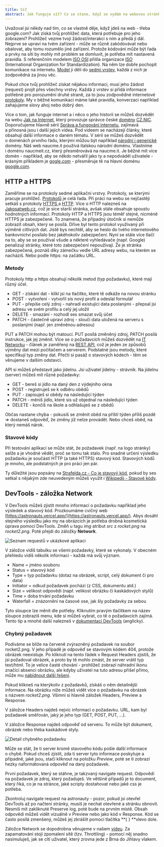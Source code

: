 ```yaml
---
title: Síť
abstract: Jak funguje síť? Co se stane, když se vydám na webovou stránku? Jak uložím data na server? To vše se dozvíš v této kapitole!
---
```


Uvažoval jsi někdy nad tím, co se vlastně děje, když jdeš na web - třeba google.com? Jak získá tvůj prohlížeč data, která potřebuje pro jeho zobrazení? Prohlížeč vezme tvoji žádost/interakci s ním a předá ji dál. Nejprve se upraví na tvém zařízení - může se různě zakódovávat nebo obalovat, aby tomu rozumělo jiné zařízení. Protože kódování může být řada a prvky na síti by mohly mít problém se domluvit, je potřeba mít nastavená pravidla. S referenčním modelem [ISO OSI](http://ijs2.8u.cz/index.php?option=com_content&view=article&id=13&Itemid=119) přišla organizace [ISO](https://www.iso.org/home.html) (International Organization for Standardization). Na něm lze dobře pochopit komunikace na internetu. [Model](https://www.youtube.com/watch?v=dL6EkdbJ4NU) ji dělí do [sedmi vrstev](https://www.earchiv.cz/a92/a213c110.php3), každá z nich je zodpovědná za jinou věc.

Pokud chce tvůj prohlížeč získat nějakou informaci, musí jeho žádost (request) projít přes všechny vrstvy. Každá z vrstev si přidá informace potřebné pro porozumění druhé straně, za to jsou zodpovědné internetové [protokoly](<https://www.wikiwand.com/cs/Protokol_(informatika)>). My v běžné komunikaci máme také pravidla, konverzaci například zahajujeme slovy ahoj nebo dobrý den.

Více o tom, jak funguje internet a i něco o jeho historii se můžeš dozvědět na webu [Jak na Internet](https://www.jaknainternet.cz/), který provozuje správce české [domény](https://www.youtube.com/watch?v=J44jvmoDxzo) [CZ.NIC](https://www.nic.cz/). Doporučujeme hlavně sérii [Správa a fungování internetu](https://www.jaknainternet.cz/page/1790/bezpecnostni-tymy/), zajímavá a přínosná jsou i další jejich videa. Pod videem se nacházejí články, které obsahují další informace o daném tématu. V sérii se můžeš dozvědět o doménách prvního řádu, kterými můžou být například [národní i generické](https://eprehledy.cz/narodni-domeny-statu.php) domény. Náš web naucme.it používá italskou národní doménu. Vlastníme i doménu naucmeit.cz, který přesměrovává na naucme.it. Je běžné mít více domén - například, aby se někdo netvářil jako ty a nepodváděl uživatele - krásným příkladem je [gogle.com](http://gogle.com) - přesměruje tě na hlavní doménu [google.com](https://google.com).

## HTTP a HTTPS

Zaměříme se na protokoly sedmé aplikační vrstvy. Protokoly, se kterými pracuje prohlížeč. [Protokolů](https://akela.mendelu.cz/~jprich/vyuka/os/unix/telnet.html) je celá řada. Při práci na webu se nejčastěji setkáš s protokoly [HTTPS ](https://www.wikiwand.com/cs/HTTPS) a [HTTP](https://www.wikiwand.com/cs/Hypertext_Transfer_Protocol). Více o HTTP nalezneš na [Jakpsatweb.cz](https://www.jakpsatweb.cz/server/http-protokol.html), což je sice starší stránka, avšak stále obsahuje spoustu hodnotných informací. Protokoly HTTP a HTTPS jsou téměř stejné, nicméně HTTPS je zabezpečené. To znamená, že případný útočník si nemůže zobrazit obsah, který se posílá. Dříve byl tento protokol využívaný při výměně citlivých dat. Jistě bys nechtěl, aby se heslo do tvého internetového bankovnictví posílalo bez jakéhokoliv zabezpečení. Nyní se stále více tlačí na to, aby se se používal všude a některé vyhledávače (např. Google) penalizují stránky, které toto zabezpečení nepoužívají. Že je stránka zabezpečená, poznáš díky zámečku vedle URL adresy webu, na kterém se nacházíš. Nebo podle https: na začátku URL.

### Metody

Protokoly http a https obsahují několik metod (typ požadavku), které mají různý účel.

-   GET - získání dat - klikl jsi na tlačítko, které tě odkáže na novou stránku
-   POST - vytvoření - vytvořil sis nový profil a odeslal formulář
-   PUT - přepíše celý zdroj - nahradí existující data poslanými - přepsal jsi adresu ve svém profilu a celý jej uložil
-   DELETE - smazání - rozhodl ses smazat svůj účet
-   PATCH - částečně upraví zdroj - sloučí data uložená na serveru s poslanými (např. jen změněnou adresou)

PUT a PATCH mohou být matoucí. PUT posílá změněný zdroj, PATCH posílá instrukce, jak jej změnit. Více se o požadavcích můžeš dozvědět na [IT Networku](https://www.itnetwork.cz/programovani/nezarazene/stoparuv-pruvodce-rest-api/#_druha-uroven-http-verbs) - článek je zaměřený na [REST API](https://zdrojak.cz/clanky/rest-architektura-pro-webove-api/), což je jeden ze způsobů výměny dat mezi počítačem a serverem. Podstatné jsou metody, které specifikují typ změny dat. Přečti si pasáž o stavových kódech - těm se věnujeme v dalším odstavci.

API si můžeš představit jako jídelnu. Jsi uživatel jídelny - strávník. Na jídelnu (server) můžeš mít různé požadavky:

-   GET - bereš si jídlo na daný den z výdejního okna
-   POST - registruješ se k odběru obědů
-   PUT - zapisuješ si obědy na následující týden
-   PATCH - měníš jídlo, které sis už objednal na následující týden
-   DELETE - končíš na škole a odhlašuješ se z obědů

Občas nastane chyba - pokusíš se změnit oběd na příští týden příliš pozdě => dostaneš odpověď, že změny již nelze provádět. Nebo chceš oběd, na který nemáš nárok.

### Stavové kódy

Při testování aplikací se může stát, že požadavek (např. na logo stránky) selže a je vhodné vědět, proč se tomu tak stalo. Pro snadné určení výsledku požadavku je součástí HTTP (a také HTTPS) stavový kód. Stavových kódů je mnoho, ale podstatných je pro práci jen pár.

Ty důležité jsou popsány na [Strafelda.cz - Co je stavový kód](https://www.strafelda.cz/stavovy-kod), pokud by ses setkal s nějakým zde neuvedeným můžeš využít i [Wikipedii - Stavové kódy](https://www.wikiwand.com/cs/Stavov%C3%A9_k%C3%B3dy_HTTP).

## DevTools - záložka Network

V DevTools můžeš zjistit mnoho informací o požadavku například jeho výsledek a stavový kód. Prozkoumáme cvičný web [https://astronauts.vercel.app/](https://astronauts.vercel.app/). Abys dosáhl stejného výsledku jako my na obrázcích je potřeba drobná kosmetická úprava pomocí DevTools. Změň u tagu _img_ atribut _src_ z *rocket.png* na _rocket2.png_. Poté přejdi do záložky **Network**.

![Seznam requestů v ukázkové aplikaci](/images/chapter/qa-6-1.png "Seznam requestů v ukázkové aplikaci Astronauti.")

V záložce vidíš tabulku se všemi požadavky, které se vykonaly. V obecném přehledu vidíš několik informací - každá má svůj význam.

-   Name = jméno souboru
-   Status = stavový kód
-   Type = typ požadavku (dotaz na obrázek, script, celý dokument či pro data)
-   Initiator = odkud požadavek pochází (z CSS, dokumentu atd.)
-   Size = velikost odpovědi (např. velikost obrázku či kaskádových stylů)
-   Time = doba trvání požadavku
-   Waterfall = znázornění na časové ose, jak šly požadavky za sebou

Tyto sloupce lze měnit dle potřeby. Kliknutím pravým tlačítkem na název sloupce zobrazíš menu, kde si můžeš vybrat, co tě o požadavcích zajímá. Tento tip a mnohé další nalezneš v [dokumentaci DevTools](https://developer.chrome.com/docs/devtools/network/reference/) (anglicky).

### Chybný požadavek

Podíváme se blíže na červeně zvýrazněný požadavek na soubor rocket2.png. V jeho případě je odpověď se stavovým kódem 404, protože obrázek neexistuje. Po kliknutí na tento řádek v Request Headers zjistíš, že jsi požadoval obrázek, a proto by tě mohlo zmást, že server vrátil typ text/html. To je velice časté chování - prohlížeč zobrazí náhradní ikonu značící absenci obrázku, ale kdyby uživatel na tuto adresu přišel přímo, může mu [nabídnout další řešení](https://blog.shoptet.cz/chcete-mit-radi-svou-stranku-404-page-not-found/).

Pokud klikneš na kterýkoliv z požadavků, získáš o něm detailnější informace. Na obrázku níže můžeš vidět více o požadavku na obrázek s názvem _rocket2.png_. Všimni si hlavně záložek Headers, Preview a Response.

V záložce Headers najdeš nejvíc informací o požadavku. URL, kam byl požadavek směřován, jaký je jeho typ (GET, POST, PUT, …).

V záložce Response najdeš odpověď od serveru. To může být dokument, obrázek nebo třeba kaskádové styly.

![Detail chybného požadavku](/images/chapter/qa-6-2.png "Detail chybného požadavku na neexistující obrázek v aplikaci Astronauti.")

Může se stát, že ti server kromě stavového kódu pošle další informace o chybě. Pokud chceš zjistit, zda ti server tyto informace poskytuje a případně, jaké jsou, stačí kliknout na položku _Preview_, poté se ti zobrazí hezky naformátovaná odpověď na daný požadavek.

První požadavek, který se stáhne, je takzvaný navigate request. Odpovědí na požadavek je zdroj, který požaduješ. Ve většině případů je to document, který říká, co je na stránce, jaké scripty dostahovat nebo jaké css je potřeba.

Zkontroluj navigate request na astronauty - pozor, pokud jsi otevřel DevTools až po načtení stránky, musíš je nechat otevřené a stránku obnovit. Nesmíš mít zakliknuté Preserve log, poté bude na prvním místě. Obsah odpovědi můžeš vidět vizuálně v Preview nebo jako kód v Response. Kód se často posílá zmenšený, můžeš jej zkrášlit pomocí tlačítka **{ } **vlevo dole.

Záložce Network se dopodrobna věnujeme v našem [videu](https://youtu.be/6skgzdI3N18). Za zapamatování stojí zpomalení sítě (tzv. Throttling) - pomocí něj snadno nasimuluješ, jak se cítí uživatel, který zrovna jede z Brna do Jihlavy vlakem.
